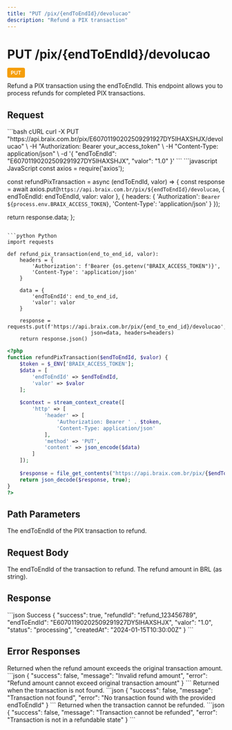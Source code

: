 ```yaml
---
title: "PUT /pix/{endToEndId}/devolucao"
description: "Refund a PIX transaction"
---
```


# PUT /pix/{endToEndId}/devolucao

<span style="background-color: #F59E0B; color: white; padding: 4px 8px; border-radius: 4px; font-size: 12px; font-weight: 600; text-transform: uppercase;">PUT</span>

Refund a PIX transaction using the endToEndId. This endpoint allows you to process refunds for completed PIX transactions.

## Request

<RequestExample>
```bash cURL
curl -X PUT "https://api.braix.com.br/pix/E60701190202509291927DY5IHAXSHJX/devolucao" \
  -H "Authorization: Bearer your_access_token" \
  -H "Content-Type: application/json" \
  -d '{
    "endToEndId": "E60701190202509291927DY5IHAXSHJX",
    "valor": "1.0"
  }'
```
</RequestExample>

<CodeGroup>
```javascript JavaScript
const axios = require('axios');

const refundPixTransaction = async (endToEndId, valor) => {
  const response = await axios.put(`https://api.braix.com.br/pix/${endToEndId}/devolucao`, {
    endToEndId: endToEndId,
    valor: valor
  }, {
    headers: {
      'Authorization': `Bearer ${process.env.BRAIX_ACCESS_TOKEN}`,
      'Content-Type': 'application/json'
    }
  });
  
  return response.data;
};
```

```python Python
import requests

def refund_pix_transaction(end_to_end_id, valor):
    headers = {
        'Authorization': f'Bearer {os.getenv("BRAIX_ACCESS_TOKEN")}',
        'Content-Type': 'application/json'
    }
    
    data = {
        'endToEndId': end_to_end_id,
        'valor': valor
    }
    
    response = requests.put(f'https://api.braix.com.br/pix/{end_to_end_id}/devolucao', 
                           json=data, headers=headers)
    return response.json()
```

```php PHP
<?php
function refundPixTransaction($endToEndId, $valor) {
    $token = $_ENV['BRAIX_ACCESS_TOKEN'];
    $data = [
        'endToEndId' => $endToEndId,
        'valor' => $valor
    ];
    
    $context = stream_context_create([
        'http' => [
            'header' => [
                'Authorization: Bearer ' . $token,
                'Content-Type: application/json'
            ],
            'method' => 'PUT',
            'content' => json_encode($data)
        ]
    ]);
    
    $response = file_get_contents("https://api.braix.com.br/pix/{$endToEndId}/devolucao", false, $context);
    return json_decode($response, true);
}
?>
```
</CodeGroup>

## Path Parameters

<ParamField path="endToEndId" type="string" required>
  The endToEndId of the PIX transaction to refund.
</ParamField>

## Request Body

<ParamField query="endToEndId" type="string" required>
  The endToEndId of the transaction to refund.
</ParamField>

<ParamField query="valor" type="string" required>
  The refund amount in BRL (as string).
</ParamField>

## Response

<ResponseExample>
```json Success
{
  "success": true,
  "refundId": "refund_123456789",
  "endToEndId": "E60701190202509291927DY5IHAXSHJX",
  "valor": "1.0",
  "status": "processing",
  "createdAt": "2024-01-15T10:30:00Z"
}
```
</ResponseExample>

## Error Responses

<ResponseField name="400 Bad Request" type="object">
  Returned when the refund amount exceeds the original transaction amount.

  <Expandable title="Error Response">
    ```json
    {
      "success": false,
      "message": "Invalid refund amount",
      "error": "Refund amount cannot exceed original transaction amount"
    }
    ```
  </Expandable>
</ResponseField>

<ResponseField name="404 Not Found" type="object">
  Returned when the transaction is not found.

  <Expandable title="Error Response">
    ```json
    {
      "success": false,
      "message": "Transaction not found",
      "error": "No transaction found with the provided endToEndId"
    }
    ```
  </Expandable>
</ResponseField>

<ResponseField name="422 Unprocessable Entity" type="object">
  Returned when the transaction cannot be refunded.

  <Expandable title="Error Response">
    ```json
    {
      "success": false,
      "message": "Transaction cannot be refunded",
      "error": "Transaction is not in a refundable state"
    }
    ```
  </Expandable>
</ResponseField>
